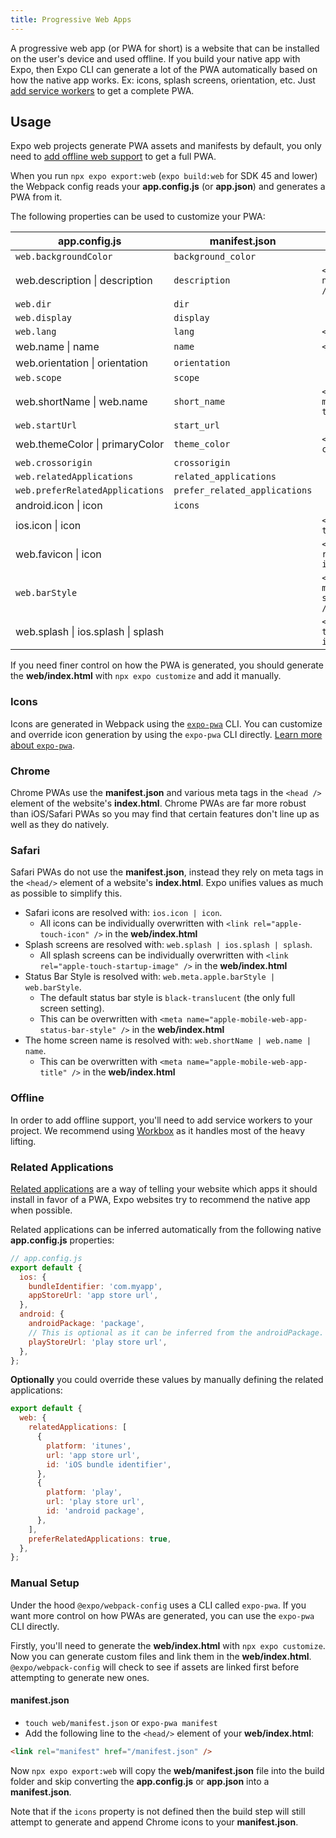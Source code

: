 ```yaml
---
title: Progressive Web Apps
---
```



A progressive web app (or PWA for short) is a website that can be installed on the user's device and used offline. If you build your native app with Expo, then Expo CLI can generate a lot of the PWA automatically based on how the native app works. Ex: icons, splash screens, orientation, etc. Just [add service workers](https://expo.fyi/enabling-web-service-workers) to get a complete PWA.

## Usage

Expo web projects generate PWA assets and manifests by default, you only need to [add offline web support](https://expo.fyi/enabling-web-service-workers) to get a full PWA.

When you run `npx expo export:web` (`expo build:web` for SDK 45 and lower) the Webpack config reads your **app.config.js** (or **app.json**) and generates a PWA from it.

The following properties can be used to customize your PWA:

| **app.config.js**                                           | **manifest.json**             | **index.html**                                          |
| ----------------------------------------------------------- | ----------------------------- | ------------------------------------------------------- |
| `web.backgroundColor`                                       | `background_color`            |                                                         |
| <InlineCode>web.description \| description</InlineCode>     | `description`                 | `<meta name="description" />`                           |
| `web.dir`                                                   | `dir`                         |                                                         |
| `web.display`                                               | `display`                     |                                                         |
| `web.lang`                                                  | `lang`                        | `<html lang="">`                                        |
| <InlineCode>web.name \| name</InlineCode>                   | `name`                        | `<title />`                                             |
| <InlineCode>web.orientation \| orientation</InlineCode>     | `orientation`                 |                                                         |
| `web.scope`                                                 | `scope`                       |                                                         |
| <InlineCode>web.shortName \| web.name</InlineCode>          | `short_name`                  | `<meta name="apple-mobile-web-app-title"/>`             |
| `web.startUrl`                                              | `start_url`                   |                                                         |
| <InlineCode>web.themeColor \| primaryColor</InlineCode>     | `theme_color`                 | `<meta name="theme-color" />`                           |
| `web.crossorigin`                                           | `crossorigin`                 |                                                         |
| `web.relatedApplications`                                   | `related_applications`        |                                                         |
| `web.preferRelatedApplications`                             | `prefer_related_applications` |                                                         |
| <InlineCode>android.icon \| icon</InlineCode>               | `icons`                       |                                                         |
| <InlineCode>ios.icon \| icon</InlineCode>                   |                               | `<link rel="apple-touch-icon" >`                        |
| <InlineCode>web.favicon \| icon</InlineCode>                |                               | `<link rel="shortcut icon" >`                           |
| `web.barStyle`                                              |                               | `<meta name="apple-mobile-web-app-status-bar-style" />` |
| <InlineCode>web.splash \| ios.splash \| splash</InlineCode> |                               | `<link rel="apple-touch-startup-image" >`               |

If you need finer control on how the PWA is generated, you should generate the **web/index.html** with `npx expo customize` and add it manually.

### Icons

Icons are generated in Webpack using the [`expo-pwa`][expo-pwa] CLI. You can customize and override icon generation by using the `expo-pwa` CLI directly. [Learn more about `expo-pwa`][expo-pwa].

[expo-pwa]: https://github.com/expo/expo-cli/tree/main/packages/pwa

### Chrome

Chrome PWAs use the **manifest.json** and various meta tags in the `<head />` element of the website's **index.html**. Chrome PWAs are far more robust than iOS/Safari PWAs so you may find that certain features don't line up as well as they do natively.

### Safari

Safari PWAs do not use the **manifest.json**, instead they rely on meta tags in the `<head/>` element of a website's **index.html**. Expo unifies values as much as possible to simplify this.

- Safari icons are resolved with: `ios.icon | icon`.
  - All icons can be individually overwritten with `<link rel="apple-touch-icon" />` in the **web/index.html**
- Splash screens are resolved with: `web.splash | ios.splash | splash`.
  - All splash screens can be individually overwritten with `<link rel="apple-touch-startup-image" />` in the **web/index.html**
- Status Bar Style is resolved with: `web.meta.apple.barStyle | web.barStyle`.
  - The default status bar style is `black-translucent` (the only full screen setting).
  - This can be overwritten with `<meta name="apple-mobile-web-app-status-bar-style" />` in the **web/index.html**
- The home screen name is resolved with: `web.shortName | web.name | name`.
  - This can be overwritten with `<meta name="apple-mobile-web-app-title" />` in the **web/index.html**

### Offline

In order to add offline support, you'll need to add service workers to your project. We recommend using [Workbox](https://developers.google.com/web/tools/workbox/modules/workbox-webpack-plugin) as it handles most of the heavy lifting.

### Related Applications

[Related applications](https://developer.mozilla.org/en-US/docs/Web/Manifest#related_applications) are a way of telling your website which apps it should install in favor of a PWA, Expo websites try to recommend the native app when possible.

Related applications can be inferred automatically from the following native **app.config.js** properties:

```js
// app.config.js
export default {
  ios: {
    bundleIdentifier: 'com.myapp',
    appStoreUrl: 'app store url',
  },
  android: {
    androidPackage: 'package',
    // This is optional as it can be inferred from the androidPackage.
    playStoreUrl: 'play store url',
  },
};
```

**Optionally** you could override these values by manually defining the related applications:

```js
export default {
  web: {
    relatedApplications: [
      {
        platform: 'itunes',
        url: 'app store url',
        id: 'iOS bundle identifier',
      },
      {
        platform: 'play',
        url: 'play store url',
        id: 'android package',
      },
    ],
    preferRelatedApplications: true,
  },
};
```

### Manual Setup

Under the hood `@expo/webpack-config` uses a CLI called `expo-pwa`. If you want more control on how PWAs are generated, you can use the `expo-pwa` CLI directly.

Firstly, you'll need to generate the **web/index.html** with `npx expo customize`. Now you can generate custom files and link them in the **web/index.html**. `@expo/webpack-config` will check to see if assets are linked first before attempting to generate new ones.

#### manifest.json

- `touch web/manifest.json` or `expo-pwa manifest`
- Add the following line to the `<head/>` element of your **web/index.html**:

```html
<link rel="manifest" href="/manifest.json" />
```

Now `npx expo export:web` will copy the **web/manifest.json** file into the build folder and skip converting the **app.config.js** or **app.json** into a **manifest.json**.

Note that if the `icons` property is not defined then the build step will still attempt to generate and append Chrome icons to your **manifest.json**.
